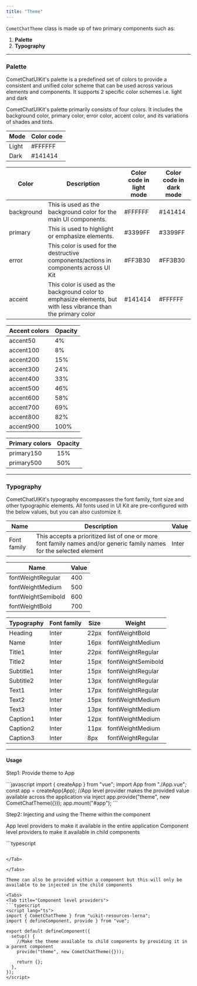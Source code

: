 ```yaml
---
title: "Theme"
---
```


`CometChatTheme` class is made up of two primary components such as:

1. **Palette**
2. **Typography**

***

### Palette

CometChatUIKit's palette is a predefined set of colors to provide a consistent and unified color scheme that can be used across various elements and components. It supports 2 specific color schemes i.e. light and dark

CometChatUIKit's palette primarily consists of four colors. It includes the background color, primary color, error color, accent color, and its variations of shades and tints.

| Mode  | Color code |
| ----- | ---------- |
| Light | #FFFFFF    |
| Dark  | #141414    |

| Color      | Description                                                                                                     | Color code in light mode | Color code in dark mode |
| ---------- | --------------------------------------------------------------------------------------------------------------- | ------------------------ | ----------------------- |
| background | This is used as the background color for the main UI components.                                                | #FFFFFF                  | #141414                 |
| primary    | This is used to highlight or emphasize elements.                                                                | #3399FF                  | #3399FF                 |
| error      | This color is used for the destructive components/actions in components across UI Kit                           | #FF3B30                  | #FF3B30                 |
| accent     | This color is used as the background color to emphasize elements, but with less vibrance than the primary color | #141414                  | #FFFFFF                 |

| Accent colors | Opacity |
| ------------- | ------- |
| accent50      | 4%      |
| accent100     | 8%      |
| accent200     | 15%     |
| accent300     | 24%     |
| accent400     | 33%     |
| accent500     | 46%     |
| accent600     | 58%     |
| accent700     | 69%     |
| accent800     | 82%     |
| accent900     | 100%    |

| Primary colors | Opacity |
| -------------- | ------- |
| primary150     | 15%     |
| primary500     | 50%     |

***

### Typography

CometChatUIKit's typography encompasses the font family, font size and other typographic elements. All fonts used in UI Kit are pre-configured with the below values, but you can also customize it.

| Name        | Description                                                                                                           | Value |
| ----------- | --------------------------------------------------------------------------------------------------------------------- | ----- |
| Font family | This accepts a prioritized list of one or more font family names and/or generic family names for the selected element | Inter |

| Name               | Value |
| ------------------ | ----- |
| fontWeightRegular  | 400   |
| fontWeightMedium   | 500   |
| fontWeightSemibold | 600   |
| fontWeightBold     | 700   |

| Typography | Font family | Size | Weight             |
| ---------- | ----------- | ---- | ------------------ |
| Heading    | Inter       | 22px | fontWeightBold     |
| Name       | Inter       | 16px | fontWeightMedium   |
| Title1     | Inter       | 22px | fontWeightRegular  |
| Title2     | Inter       | 15px | fontWeightSemibold |
| Subtitle1  | Inter       | 15px | fontWeightRegular  |
| Subtitle2  | Inter       | 13px | fontWeightRegular  |
| Text1      | Inter       | 17px | fontWeightRegular  |
| Text2      | Inter       | 15px | fontWeightMedium   |
| Text3      | Inter       | 13px | fontWeightMedium   |
| Caption1   | Inter       | 12px | fontWeightMedium   |
| Caption2   | Inter       | 11px | fontWeightMedium   |
| Caption3   | Inter       | 8px  | fontWeightRegular  |

***

#### Usage

Step1: Provide theme to App

<Tabs>
<Tab title="Vue">
```javascript
import { createApp } from "vue"; import App from "./App.vue"; const app =
createApp(App); //App level provider makes the provided value available across
the application via inject app.provide("theme", new CometChatTheme({}));
app.mount("#app");
```

</Tab>

</Tabs>

Step2: Injecting and using the Theme within the component

<Note>

App level providers to make it available in the entire application Component level providers to make it available in child components

</Note>

<Tabs>
<Tab title="App level providers">
```typescript
<script lang="ts">
import { defineComponent, inject, provide } from "vue";

export default defineComponent({
  setup() {
    //Inject the Theme in the component to be used
    //A default value can be provided as a fallback while injecting
    let injectedTheme = inject("theme", DefaultThemeObject);

    //using the theme
    let defaultStyle: CallButtonsStyle = new CallButtonsStyle({
      voiceCallIconTint: injectedTheme.palette.getPrimary(),
      videoCallIconTint: injectedTheme.palette.getPrimary(),
      voiceCallIconTextColor: injectedTheme.palette.getPrimary(),
      videoCallIconTextColor: injectedTheme.palette.getPrimary(),
    });

    return {};
  },
});
</script>
```

</Tab>

</Tabs>

Theme can also be provided within a component but this will only be available to be injected in the child components

<Tabs>
<Tab title="Component level providers">
```typescript
<script lang="ts">
import { CometChatTheme } from "uikit-resources-lerna";
import { defineComponent, provide } from "vue";

export default defineComponent({
  setup() {
    //Make the theme available to child components by providing it in a parent component
    provide("theme", new CometChatTheme({}));

    return {};
  },
});
</script>
```

</Tab>

</Tabs>
